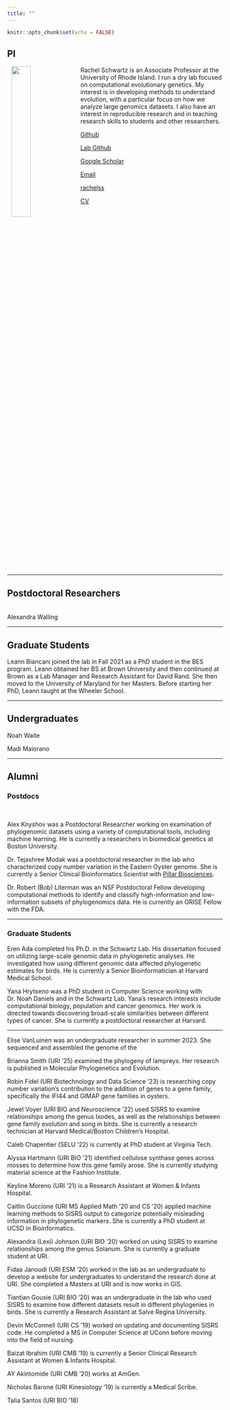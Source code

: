 ```yaml
---
title: ""
---
```


```r
knitr::opts_chunk$set(echo = FALSE)
```

## PI

<img src="rachel.jpg" align="left" hspace="10" width="30%">

Rachel Schwartz is an Associate Professor at the University of Rhode Island. I run a dry lab focused on computational evolutionary genetics. My interest is in developing methods to understand evolution, with a particular focus on how we analyze large genomics datasets. I also have an interest in reproducible research and in teaching research skills to students and other researchers.

<i class="fa fa-github fa-lg"></i> [Github](https://github.com/rachelss)

<i class="fa fa-github fa-lg"></i> [Lab Github](https://github.com/schwartzlaburi)

<i class="fa fa-google fa-lg"></i> [Google Scholar](https://scholar.google.com/citations?user=z-xKqyIAAAAJ&hl=en)

<i class="fa fa-envelope-o fa-lg"></i> [Email](mailto:rsschwartz@uri.edu)

<i class="fa fa-twitter fa-lg"></i> [rachelss](https://twitter.com/rachelss)

<i class="fa fa-file fa-lg"></i>[CV]()

<br clear="all">

<hr>

## Postdoctoral Researchers


<br clear="all">
Alexandra Walling 

<hr>

## Graduate Students


Leann Biancani joined the lab in Fall 2021 as a PhD student in the BES program. Leann obtained her BS at Brown University and then continued at Brown as a Lab Manager and Research Assistant for David Rand. She then moved to the University of Maryland for her Masters. Before starting her PhD, Leann taught at the Wheeler School.

<hr>
## Undergraduates

Noah Waite

Madi Maiorano


<hr>
## Alumni

### Postdocs 

<br clear="all">

Alex Knyshov was a Postdoctoral Researcher working on examination of phylogenomic datasets using a variety of computational tools, including machine learning. He is currently a researchers in biomedical genetics at Boston University.

Dr. Tejashree Modak was a postdoctoral researcher in the lab who characterized copy number variation in the Eastern Oyster genome. She is currently a Senior Clinical Bioinformatics Scientist with [Pillar Biosciences](https://pillar-biosciences.com/).

Dr. Robert (Bob) Literman was an NSF Postdoctoral Fellow developing computational methods to identify and classify high-information and low-information subsets of phylogenomics data. He is currently an ORISE Fellow with the FDA.

<hr>

### Graduate Students

Eren Ada completed his Ph.D. in the Schwartz Lab. His dissertation focused on utilizing large-scale genomic data in phylogenetic analyses. He investigated how using  different genomic data affected phylogenetic estimates for birds. He is currently a Senior Bioinformatician at Harvard Medical School.

Yana Hrytseno was a PhD student in Computer Science working with Dr. Noah Daniels and in the Schwartz Lab. Yana's research interests include computational biology, population and cancer genomics. Her work is directed towards discovering broad-scale similarities between different types of cancer. She is currently a postdoctoral researcher at Harvard.

<hr>


Elise VanLuinen was an undergraduate researcher in summer 2023. She sequenced and assembled the genome of the 

Brianna Smith (URI '25) examined the phylogeny of lampreys. Her research is published in Molecular Phylogenetics and Evolution.

Robin Fidel (URI Biotechnology and Data Science '23) is researching copy number variation's contribution to the
addition of genes to a gene family, specifically the IFI44 and GIMAP gene families in oysters. 

Jewel Voyer (URI BIO and Neuroscience '22) used SISRS to examine relationships among the genus Ixodes, as well as the relationships between gene family evolution and song in birds. She is currently a research technician at Harvard Medical/Boston Children's Hospital.

Caleb Chapentier (SELU '22) is currently at PhD student at Virginia Tech.

Alyssa Hartmann (URI BIO '21) identified cellulose synthase genes across mosses to determine how this gene family arose. She is currently studying material science at the Fashion Institute.

Keyline Moreno (URI '21) is a Research Assistant at Women & Infants Hospital.

Caitlin Guccione (URI MS Applied Math '20 and CS '20) applied machine learning methods to SISRS output to categorize potentially misleading information in phylogenetic markers. She is currently a PhD student at UCSD in Bioinformatics.

Alexandra (Lexi) Johnson (URI BIO '20) worked on using SISRS to examine relationships among the genus Solanum. She is currently a graduate student at URI.

Fidaa Janoudi (URI ESM '20) worked in the lab as an undergraduate to develop a website for undergraduates to understand the research done at URI. She completed a Masters at URI and is now works in GIS.

Tiantian Gousie (URI BIO '20) was an undergraduate in the lab who used SISRS to examine how different datasets result in different phylogenies in birds. She is currently a Research Assistant at Salve Regina University.

Devin McConnell (URI CS '19) worked on updating and documenting SISRS code. He completed a MS in Computer Science at UConn before moving into the field of nursing.

Baizat Ibrahim (URI CMB '19) is currently a Senior Clinical Research Assistant at Women & Infants Hospital.

AY Akintomide (URI CMB '20) works at AmGen.

Nicholas Barone (URI Kinesiology '19) is currently a Medical Scribe.

Talia Santos (URI BIO '18)
